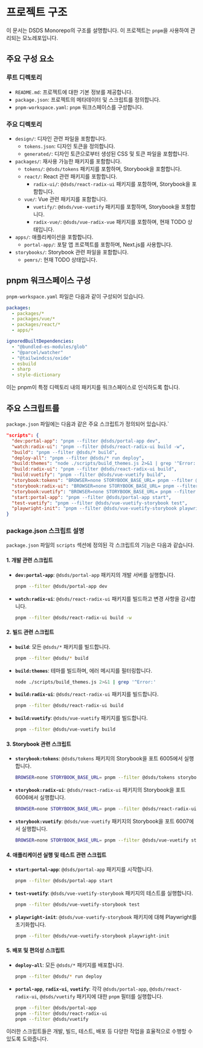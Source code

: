 
<Meta title="기여하기/개발 가이드/프로젝트 구조" />

# 프로젝트 구조

이 문서는 DSDS Monorepo의 구조를 설명합니다. 이 프로젝트는 `pnpm`을 사용하여 관리되는 모노레포입니다.

## 주요 구성 요소

### 루트 디렉토리

- `README.md`: 프로젝트에 대한 기본 정보를 제공합니다.
- `package.json`: 프로젝트의 메타데이터 및 스크립트를 정의합니다.
- `pnpm-workspace.yaml`: `pnpm` 워크스페이스를 구성합니다.

### 주요 디렉토리

- `design/`: 디자인 관련 파일을 포함합니다.
  - `tokens.json`: 디자인 토큰을 정의합니다.
  - `generated/`: 디자인 토큰으로부터 생성된 CSS 및 토큰 파일을 포함합니다.
- `packages/`: 재사용 가능한 패키지를 포함합니다.
  - `tokens/`: `@dsds/tokens` 패키지를 포함하며, Storybook을 포함합니다.
  - `react/`: React 관련 패키지를 포함합니다.
    - `radix-ui/`: `@dsds/react-radix-ui` 패키지를 포함하며, Storybook을 포함합니다.
  - `vue/`: Vue 관련 패키지를 포함합니다.
    - `vuetify/`: `@dsds/vue-vuetify` 패키지를 포함하며, Storybook을 포함합니다.
    - `radix-vue/`: `@dsds/vue-radix-vue` 패키지를 포함하며, 현재 TODO 상태입니다.
- `apps/`: 애플리케이션을 포함합니다.
  - `portal-app/`: 포탈 앱 프로젝트를 포함하며, Next.js를 사용합니다.
- `storybooks/`: Storybook 관련 파일을 포함합니다.
  - `pemrs/`: 현재 TODO 상태입니다.

## pnpm 워크스페이스 구성

`pnpm-workspace.yaml` 파일은 다음과 같이 구성되어 있습니다.

```yaml
packages:
  - packages/*
  - packages/vue/*
  - packages/react/*
  - apps/*

ignoredBuiltDependencies:
  - "@bundled-es-modules/glob"
  - "@parcel/watcher"
  - "@tailwindcss/oxide"
  - esbuild
  - sharp
  - style-dictionary
```

이는 pnpm이 특정 디렉토리 내의 패키지를 워크스페이스로 인식하도록 합니다.

## 주요 스크립트를

`package.json` 파일에는 다음과 같은 주요 스크립트가 정의되어 있습니다.`

```json
"scripts": {
  "dev:portal-app": "pnpm --filter @dsds/portal-app dev",
  "watch:radix-ui": "pnpm --filter @dsds/react-radix-ui build -w",
  "build": "pnpm --filter @dsds/* build",
  "deploy-all": "pnpm --filter @dsds/* run deploy",
  "build:themes": "node ./scripts/build_themes.js 2>&1 | grep '^Error:'",
  "build:radix-ui": "pnpm --filter @dsds/react-radix-ui build",
  "build:vuetify": "pnpm --filter @dsds/vue-vuetify build",
  "storybook:tokens": "BROWSER=none STORYBOOK_BASE_URL= pnpm --filter @dsds/tokens storybook -p 6005",
  "storybook:radix-ui": "BROWSER=none STORYBOOK_BASE_URL= pnpm --filter @dsds/react-radix-ui storybook dev -p 6006",
  "storybook:vuetify": "BROWSER=none STORYBOOK_BASE_URL= pnpm --filter @dsds/vue-vuetify storybook -p 6007",
  "start:portal-app": "pnpm --filter @dsds/portal-app start",
  "test-vuetify": "pnpm --filter @dsds/vue-vuetify-storybook test",
  "playwright-init": "pnpm --filter @dsds/vue-vuetify-storybook playwright-init"
}
```

### package.json 스크립트 설명

`package.json` 파일의 `scripts` 섹션에 정의된 각 스크립트의 기능은 다음과 같습니다.

#### 1. 개발 관련 스크립트

- **`dev:portal-app`**: `@dsds/portal-app` 패키지의 개발 서버를 실행합니다.
  ```bash
  pnpm --filter @dsds/portal-app dev
  ```
- **`watch:radix-ui`**: `@dsds/react-radix-ui` 패키지를 빌드하고 변경 사항을 감시합니다.
  ```bash
  pnpm --filter @dsds/react-radix-ui build -w
  ```

#### 2. 빌드 관련 스크립트

- **`build`**: 모든 `@dsds/*` 패키지를 빌드합니다.
  ```bash
  pnpm --filter @dsds/* build
  ```
- **`build:themes`**: 테마를 빌드하며, 에러 메시지를 필터링합니다.
  ```bash
  node ./scripts/build_themes.js 2>&1 | grep '^Error:'
  ```
- **`build:radix-ui`**: `@dsds/react-radix-ui` 패키지를 빌드합니다.
  ```bash
  pnpm --filter @dsds/react-radix-ui build
  ```
- **`build:vuetify`**: `@dsds/vue-vuetify` 패키지를 빌드합니다.
  ```bash
  pnpm --filter @dsds/vue-vuetify build
  ```

#### 3. Storybook 관련 스크립트

- **`storybook:tokens`**: `@dsds/tokens` 패키지의 Storybook을 포트 6005에서 실행합니다.
  ```bash
  BROWSER=none STORYBOOK_BASE_URL= pnpm --filter @dsds/tokens storybook -p 6005
  ```
- **`storybook:radix-ui`**: `@dsds/react-radix-ui` 패키지의 Storybook을 포트 6006에서 실행합니다.
  ```bash
  BROWSER=none STORYBOOK_BASE_URL= pnpm --filter @dsds/react-radix-ui storybook dev -p 6006
  ```
- **`storybook:vuetify`**: `@dsds/vue-vuetify` 패키지의 Storybook을 포트 6007에서 실행합니다.
  ```bash
  BROWSER=none STORYBOOK_BASE_URL= pnpm --filter @dsds/vue-vuetify storybook -p 6007
  ```

#### 4. 애플리케이션 실행 및 테스트 관련 스크립트

- **`start:portal-app`**: `@dsds/portal-app` 패키지를 시작합니다.
  ```bash
  pnpm --filter @dsds/portal-app start
  ```
- **`test-vuetify`**: `@dsds/vue-vuetify-storybook` 패키지의 테스트를 실행합니다.
  ```bash
  pnpm --filter @dsds/vue-vuetify-storybook test
  ```
- **`playwright-init`**: `@dsds/vue-vuetify-storybook` 패키지에 대해 Playwright를 초기화합니다.
  ```bash
  pnpm --filter @dsds/vue-vuetify-storybook playwright-init
  ```

#### 5. 배포 및 편의성 스크립트

- **`deploy-all`**: 모든 `@dsds/*` 패키지를 배포합니다.
  ```bash
  pnpm --filter @dsds/* run deploy
  ```
- **`portal-app`**, **`radix-ui`**, **`vuetify`**: 각각 `@dsds/portal-app`, `@dsds/react-radix-ui`, `@dsds/vuetify` 패키지에 대한 `pnpm` 필터를 실행합니다.
  ```bash
  pnpm --filter @dsds/portal-app
  pnpm --filter @dsds/react-radix-ui
  pnpm --filter @dsds/vuetify
  ```

이러한 스크립트들은 개발, 빌드, 테스트, 배포 등 다양한 작업을 효율적으로 수행할 수 있도록 도와줍니다.